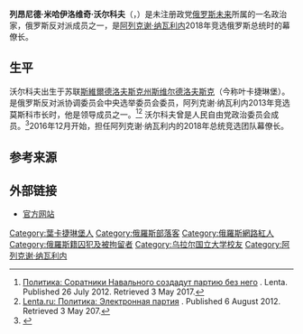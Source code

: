 {{Infobox officeholder
 | honorific-prefix   = 
 | name               = 列昂尼德·沃尔科夫
 | native_name        = Леонид Волков
 | native_name_lang   = ru
 | image              = File:Леонид Волков на забастовке избирателей близкое фото.jpg
 | image_size         = 
 | image_upright      =
 | birth_name      = 
 | birth_date      = {{Birth date and age|1980|11|10}} 
 | birth_place     = [[苏联|苏联]][[俄罗斯苏维埃联邦社会主义共和国|俄罗斯苏维埃联邦社会主义共和国]][[斯維爾德洛夫斯克州|斯維爾德洛夫斯克州]][[葉卡捷琳堡|斯维尔德洛夫斯克]]（今叶卡捷琳堡）
 | citizenship     = 
 | nationality     = {{flag|Russia}}
 | party           = [[俄罗斯未来_(政党)|俄罗斯未来]]
 | relatives       = 
 | residence       = 
 | education       = 
 | alma_mater      = [[乌拉尔国立大学|乌拉尔国立大学]]
 | occupation      = 政治家
 | profession      = 
 | website         = [https://www.leonidvolkov.ru/ www.leonidvolkov.ru]
}}
'''列昂尼德·米哈伊洛维奇·沃尔科夫'''（{{lang-ru|Леони́д Миха́йлович Во́лков}}，{{bd|1980年|11月10日|||}}）是未注册政党[[俄罗斯未来_(政党)|俄罗斯未来]]所属的一名政治家，俄罗斯反对派成员之一，是[[阿列克谢·纳瓦利内|阿列克谢·纳瓦利内]]2018年竞选俄罗斯总统时的幕僚长。

== 生平 ==

沃尔科夫出生于苏联[[斯維爾德洛夫斯克州|斯維爾德洛夫斯克州]][[葉卡捷琳堡|斯维尔德洛夫斯克]]（今称叶卡捷琳堡）。是俄罗斯反对派协调委员会中央选举委员会委员，阿列克谢·纳瓦利内2013年竞选莫斯科市长时，他是领导成员之一。<ref>[http://lenta.ru/news/2012/06/26/party/ Политика: Соратники Навального создадут партию без него] {{Wayback|url=http://lenta.ru/news/2012/06/26/party/ |date=20170310084216 }}. Lenta. Published 26 July 2012. Retrieved 3 May 2017.</ref><ref>[http://lenta.ru/articles/2012/08/06/electronicperformers/ Lenta.ru: Политика: Электронная партия] {{Wayback|url=http://lenta.ru/articles/2012/08/06/electronicperformers/ |date=20170310084622 }}. Published 6 August 2012. Retrieved 3 May 207.</ref>
沃尔科夫曾是人民自由党政治委员会成员。<ref>{{Cite web |url=http://leonwolf.livejournal.com/395819.html |title=О всякой всячине — Дела партийные (и личные тоже) |access-date=2021-01-25 |archive-date=2018-02-16 |archive-url=https://web.archive.org/web/20180216090125/http://leonwolf.livejournal.com/395819.html }}</ref>2016年12月开始，担任阿列克谢·纳瓦利内的2018年总统竞选团队幕僚长。

== 参考来源 ==
{{reflist}}

== 外部链接 ==
*[https://www.leonidvolkov.ru/ 官方网站] {{Wayback|url=https://www.leonidvolkov.ru/ |date=20210118044429 }}

[[Category:葉卡捷琳堡人|Category:葉卡捷琳堡人]]
[[Category:俄羅斯部落客|Category:俄羅斯部落客]]
[[Category:俄羅斯網路紅人|Category:俄羅斯網路紅人]]
[[Category:俄羅斯籍囚犯及被拘留者|Category:俄羅斯籍囚犯及被拘留者]]
[[Category:乌拉尔国立大学校友|Category:乌拉尔国立大学校友]]
[[Category:阿列克谢·纳瓦利内|Category:阿列克谢·纳瓦利内]]